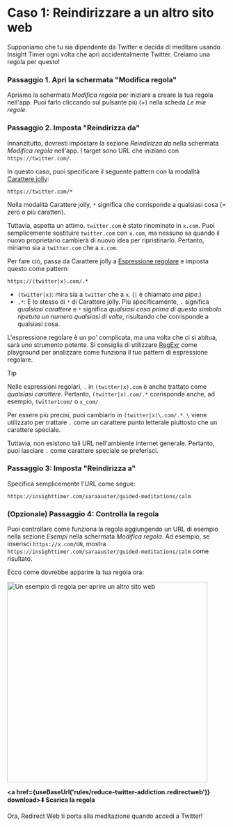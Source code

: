 
# Caso 1: Reindirizzare a un altro sito web

Supponiamo che tu sia dipendente da Twitter e decida di meditare usando Insight Timer ogni volta che apri accidentalmente Twitter. Creiamo una regola per questo!

### Passaggio 1. Apri la schermata "Modifica regola"

Apriamo la schermata *Modifica regola* per iniziare a creare la tua regola nell'app. Puoi farlo cliccando sul pulsante più (+) nella scheda *Le mie regole*.

### Passaggio 2. Imposta "Reindirizza da"

Innanzitutto, dovresti impostare la sezione *Reindirizza da* nella schermata *Modifica regola* nell'app. I target sono URL che iniziano con `https://twitter.com/`.

In questo caso, puoi specificare il seguente pattern con la modalità [Carattere jolly](rule-settings#url-pattern-wildcard):

```
https://twitter.com/*
```

Nella modalità Carattere jolly, `*` significa che corrisponde a qualsiasi cosa (= zero o più caratteri).

Tuttavia, aspetta un attimo. `twitter.com` è stato rinominato in `x.com`. Puoi semplicemente sostituire `twitter.com` con `x.com`, ma nessuno sa quando il nuovo proprietario cambierà di nuovo idea per ripristinarlo. Pertanto, miriamo sia a `twitter.com` che a `x.com`.

Per fare ciò, passa da Carattere jolly a [Espressione regolare](rule-settings#url-pattern-regular-expression) e imposta questo come pattern:

```
https://(twitter|x).com/.*
```

* `(twitter|x)`: mira sia a `twitter` che a `x`. (`|` è chiamato *una pipe*.)
* `.*`: È lo stesso di `*` di Carattere jolly. Più specificamente, `.` significa *qualsiasi carattere* e `*` significa *qualsiasi cosa prima di questo simbolo ripetuta un numero qualsiasi di volte*, risultando che corrisponde a qualsiasi cosa.

L'espressione regolare è un po' complicata, ma una volta che ci si abitua, sarà uno strumento potente. Si consiglia di utilizzare [RegExr](https://regexr.com) come playground per analizzare come funziona il tuo pattern di espressione regolare.

> [!TIP]
> Nelle espressioni regolari, `.` in `(twitter|x).com` è anche trattato come *qualsiasi carattere*. Pertanto, `(twitter|x).com/.*` corrisponde anche, ad esempio, `twitter1com/` o `x_com/`.
>
> Per essere più precisi, puoi cambiarlo in `(twitter|x)\.com/.*`. `\` viene utilizzato per trattare `.` come un carattere punto letterale piuttosto che un carattere speciale.
>
> Tuttavia, non esistono tali URL nell'ambiente internet generale. Pertanto, puoi lasciare `.` come carattere speciale se preferisci.

### Passaggio 3: Imposta "Reindirizza a"

Specifica semplicemente l'URL come segue:

```
https://insighttimer.com/saraauster/guided-meditations/calm
```

### (Opzionale) Passaggio 4: Controlla la regola

Puoi controllare come funziona la regola aggiungendo un URL di esempio nella sezione *Esempi* nella schermata *Modifica regola*. Ad esempio, se inserisci `https://x.com/UN`, mostra `https://insighttimer.com/saraauster/guided-meditations/calm` come risultato.

Ecco come dovrebbe apparire la tua regola ora:

<Image src={RuleCreationOpenAnotherWebsiteRulePreview} alt="Un esempio di regola per aprire un altro sito web" height="460" hasRoundedCorners hasShadow />

**<a href={useBaseUrl('rules/reduce-twitter-addiction.redirectweb')} download>⬇️ Scarica la regola</a>**

Ora, Redirect Web ti porta alla meditazione quando accedi a Twitter!
